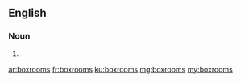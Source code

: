 {{also|box rooms}}
==English==

===Noun===
{{head|en|noun plural form}}

# {{plural of|boxroom|lang=en}}

[[ar:boxrooms]]
[[fr:boxrooms]]
[[ku:boxrooms]]
[[mg:boxrooms]]
[[my:boxrooms]]